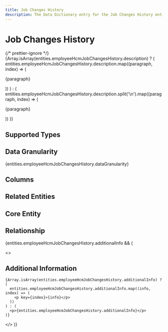 ```yaml
---
title: Job Changes History
description: The Data Dictionary entry for the Job Changes History entity
---
```



# Job Changes History

{/* prettier-ignore */}
{Array.isArray(entities.employeeHcmJobChangesHistory.description) ? (
  entities.employeeHcmJobChangesHistory.description.map((paragraph, index) => (
    <p key={index}>{paragraph}</p>
))
) : (
entities.employeeHcmJobChangesHistory.description.split('\n').map((paragraph, index) => (

<p key={index}>{paragraph}</p>
)) )}

## Supported Types

<SupportedTypesTable supportedTypes={entities.employeeHcmJobChangesHistory.supportedTypes} />

## Data Granularity

{entities.employeeHcmJobChangesHistory.dataGranularity}

## Columns

<ColumnsTable columns={entities.employeeHcmJobChangesHistory.columns} />

## Related Entities

<RelatedEntitiesList relatedEntities={entities.employeeHcmJobChangesHistory.relatedEntities} />

## Core Entity

<CoreEntityTable coreEntities={entities.employeeHcmJobChangesHistory.coreEntity} />

## Relationship

<RelationshipTable
  relationship={entities.employeeHcmJobChangesHistory.relationship}
  simple={true}
/>

{entities.employeeHcmJobChangesHistory.additionalInfo && (

  <>
    <h2>Additional Information</h2>

    {Array.isArray(entities.employeeHcmJobChangesHistory.additionalInfo) ? (
      entities.employeeHcmJobChangesHistory.additionalInfo.map((info, index) => (
        <p key={index}>{info}</p>
      ))
    ) : (
      <p>{entities.employeeHcmJobChangesHistory.additionalInfo}</p>
    )}

  </>
)}
